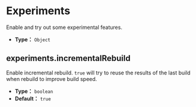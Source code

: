 # Experiments

Enable and try out some experimental features.

- **Type：** `Object`

## experiments.incrementalRebuild

Enable incremental rebuild. `true` will try to reuse the results of the last build when rebuild to improve build speed.

- **Type：** `boolean`
- **Default：** `true`
